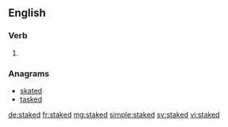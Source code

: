 ==English==

===Verb===
{{head|en}}

# {{en-past of|stake}}

===Anagrams===
* [[skated#English|skated]]
* [[tasked#English|tasked]]

[[de:staked]]
[[fr:staked]]
[[mg:staked]]
[[simple:staked]]
[[sv:staked]]
[[vi:staked]]